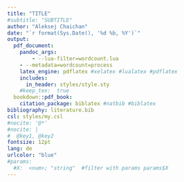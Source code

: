 ```yaml
---
title: "TITLE"
#subtitle: "SUBTITLE"
author: "Aleksej Chaichan"
date: "`r format(Sys.Date(), '%d %b, %Y')`"
output:
  pdf_document:
    pandoc_args: 
    	- --lua-filter=wordcount.lua
	- --metadata=wordcount=process
    latex_engine: pdflatex #xelatex #lualatex #pdflatex
    includes:
      in_header: styles/style.sty
    #keep_tex:  true
  bookdown::pdf_book:
    citation_package: biblatex #natbib #biblatex
bibliography: literature.bib
csl: styles/my.csl
#nocite: '@*'
#nocite: |
#  @key1, @key2
fontsize: 12pt
lang: de
urlcolor: "blue"
#params: 
  #X:  <num>; "string"  #filter with params params$X
---
```



<!-- 
\setstretch{1} 
\pagebreak 
\listoffigures

\pagebreak 
\listoftables

\pagebreak 
\tableofcontents 
-->



<!-- 
# Literaturverzeichnis

\setlength{\parindent}{-0.2in}
\setlength{\leftskip}{0.2in}
\setlength{\parskip}{8pt}
\noindent

<div id="refs"></div>



-->
